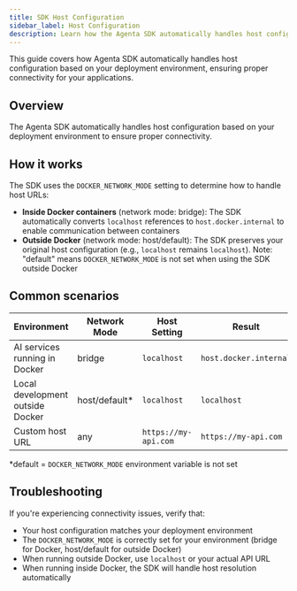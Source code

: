 ```yaml
---
title: SDK Host Configuration
sidebar_label: Host Configuration
description: Learn how the Agenta SDK automatically handles host configuration based on your deployment environment
---
```


This guide covers how Agenta SDK automatically handles host configuration based on your deployment environment, ensuring proper connectivity for your applications.

## Overview

The Agenta SDK automatically handles host configuration based on your deployment environment to ensure proper connectivity.

## How it works

The SDK uses the `DOCKER_NETWORK_MODE` setting to determine how to handle host URLs:

- **Inside Docker containers** (network mode: bridge): The SDK automatically converts `localhost` references to `host.docker.internal` to enable communication between containers
- **Outside Docker** (network mode: host/default): The SDK preserves your original host configuration (e.g., `localhost` remains `localhost`). Note: "default" means `DOCKER_NETWORK_MODE` is not set when using the SDK outside Docker

## Common scenarios

| Environment | Network Mode | Host Setting | Result |
|------------|--------------|--------------|--------|
| AI services running in Docker | bridge | `localhost` | `host.docker.internal` |
| Local development outside Docker | host/default* | `localhost` | `localhost` |
| Custom host URL | any | `https://my-api.com` | `https://my-api.com` |

*default = `DOCKER_NETWORK_MODE` environment variable is not set

## Troubleshooting

If you're experiencing connectivity issues, verify that:
- Your host configuration matches your deployment environment
- The `DOCKER_NETWORK_MODE` is correctly set for your environment (bridge for Docker, host/default for outside Docker)
- When running outside Docker, use `localhost` or your actual API URL
- When running inside Docker, the SDK will handle host resolution automatically
